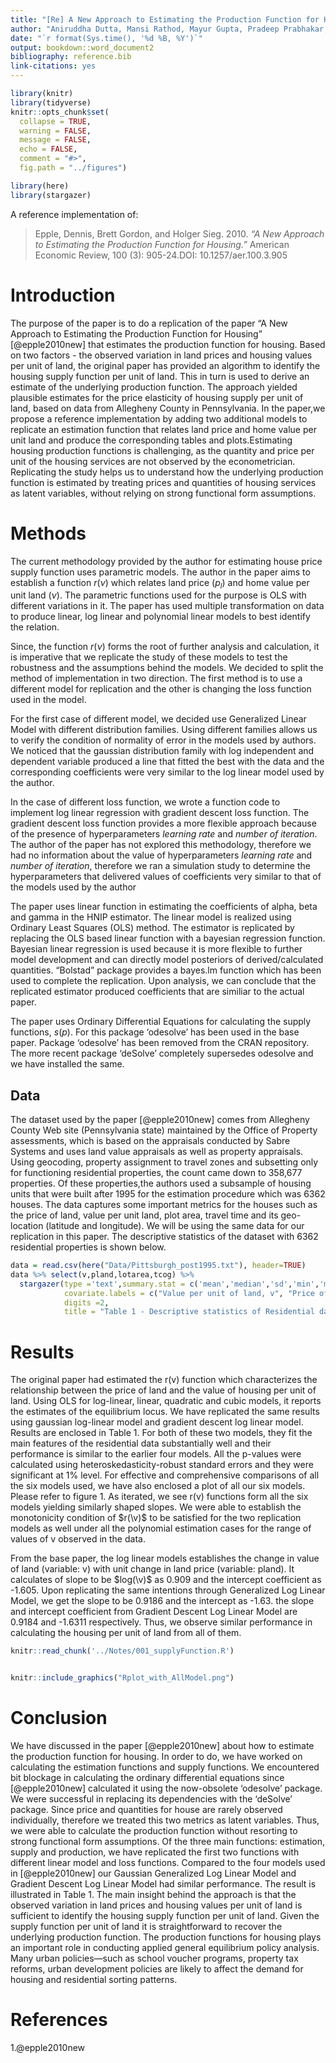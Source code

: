 ```yaml
---
title: "[Re] A New Approach to Estimating the Production Function for Housing"
author: "Aniruddha Dutta, Mansi Rathod, Mayur Gupta, Pradeep Prabhakar, Sreeja Vishaly Manohar"
date: "`r format(Sys.time(), '%d %B, %Y')`"
output: bookdown::word_document2
bibliography: reference.bib
link-citations: yes
---
```


``` r
library(knitr)
library(tidyverse)
knitr::opts_chunk$set(
  collapse = TRUE,
  warning = FALSE,
  message = FALSE,
  echo = FALSE,
  comment = "#>",
  fig.path = "../figures")

library(here)
library(stargazer)
```

A reference implementation of:

> Epple, Dennis, Brett Gordon, and Holger Sieg. 2010. *"A New Approach to Estimating the Production Function for Housing."* American Economic Review, 100 (3): 905-24.DOI: 10.1257/aer.100.3.905

# Introduction

The purpose of the paper is to do a replication of the paper "A New Approach to Estimating the Production Function for Housing" [@epple2010new] that estimates the production function for housing. Based on two factors - the observed variation in land prices and housing values per unit of land, the original paper has provided an algorithm to identify the housing supply function per unit of land. This in turn is used to derive an estimate of the underlying production function. The approach yielded plausible estimates for the price elasticity of housing supply per unit of land, based on data from Allegheny County in Pennsylvania. In the paper,we propose a reference implementation by adding two additional models to replicate an estimation function that relates land price and home value per unit land and produce the corresponding tables and plots.Estimating housing production functions is challenging, as the quantity and price per unit of the housing services are not observed by the econometrician. Replicating the study helps us to understand how the underlying production function is estimated by treating prices and quantities of housing services as latent variables, without relying on strong functional form assumptions.


# Methods

The current methodology provided by the author for estimating house price supply function uses parametric models. The author in the paper aims to establish a function $r(\nu)$ which relates land price $(p_l)$ and home value per unit land $(\nu)$. The parametric functions used for the purpose is OLS with different variations in it. The paper has used multiple transformation on data to produce linear, log linear and polynomial linear models to best identify the relation.
 
Since, the function $r(\nu)$ forms the root of further analysis and calculation, it is imperative that we replicate the study of these models to test the robustness and the assumptions behind the models. 
We decided to split the method of implementation in two direction. The first method is to use a different model for replication and the other is changing the loss function used in the model.
 
For the first case of different model, we decided use Generalized Linear Model with different distribution families. Using different families allows us to verify the condition of normality of error in the models used by authors. We noticed that the gaussian distribution family with log independent and dependent variable produced a line that fitted the best with the data and the corresponding coefficients were very similar to the log linear model used by the author.

In the case of different loss function, we wrote a function code to implement log linear regression with gradient descent loss function. The gradient descent loss function provides a more flexible approach because of the presence of hyperparameters *learning rate* and *number of iteration*. The author of the paper has not explored this methodology, therefore we had no information about the value of hyperparameters *learning rate* and *number of iteration*, therefore we ran a simulation study to determine the hyperparameters that delivered values of coefficients very similar to that of the models used by the author

The paper uses linear function in estimating the coefficients of alpha, beta and gamma in the HNIP estimator. The linear model is realized using Ordinary Least Squares (OLS) method. The estimator is replicated by replacing the OLS based linear function with a bayesian regression function. Bayesian linear regression is used because it is more flexible to further model development and can directly model posteriors of derived/calculated quantities. "Bolstad" package provides a bayes.lm function which has been used to complete the replication. Upon analysis, we can conclude that the replicated estimator produced coefficients that are similiar to the actual paper. 

The paper uses Ordinary Differential Equations for calculating the supply functions, $s(p)$. For this package 'odesolve' has been used in the base paper. Package ‘odesolve’ has been removed from the CRAN repository. The more recent package 'deSolve' completely supersedes odesolve and we have installed the same.


## Data

The dataset used by the paper [@epple2010new] comes from Allegheny County Web site (Pennsylvania state) maintained by the Office of Property assessments, which is based on the appraisals conducted by Sabre Systems and uses land value appraisals as well as property appraisals. Using geocoding, property assignment to travel zones and subsetting only for functioning residential properties, the count came down to 358,677 properties. Of these properties,the authors used a subsample of housing units that were built after 1995 for the estimation procedure which was 6362 houses. The data captures some important metrics for the houses such as the price of land, value per unit land, plot area, travel time and its geo-location (latitude and longitude). We will be using the same data for our replication in this paper. The descriptive statistics of the dataset with 6362 residential properties is shown below.

```r
data = read.csv(here("Data/Pittsburgh_post1995.txt"), header=TRUE)
data %>% select(v,pland,lotarea,tcog) %>%
  stargazer(type ='text',summary.stat = c('mean','median','sd','min','max'),
            covariate.labels = c("Value per unit of land, v", "Price of land, p", "Lot area (sq. ft.)","Travel time (minutes)"),
            digits =2,
            title = "Table 1 - Descriptive statistics of Residential data")
```




# Results

The original paper had estimated the r(v) function which characterizes the relationship between the price of land and the value of housing per unit of land. Using OLS for log-linear, linear, quadratic and cubic models, it reports the estimates of the equilibrium locus. We have replicated the same results using gaussian log-linear model and gradient descent log linear model.  Results are enclosed in Table 1. For both of these two models, they fit the main features of the residential data substantially well and their performance is similar to the earlier four models. All the p-values were calculated using heteroskedasticity-robust standard errors and they were significant at 1% level. For effective and comprehensive comparisons of all the six models used, we have also enclosed a plot of all our six models. Please refer to figure 1. As iterated, we see r(v) functions form all the six models yielding similarly shaped slopes. We were able to establish the monotonicity condition of $r(\v)$ to be satisfied for the two replication models as well under all the polynomial estimation cases for the range of values of v observed in the data.

From the base paper, the log linear models establishes the change in value of land (variable: v) with unit change in land price (variable: pland). It calculates of slope to be $log(\v)$ as 0.909 and the intercept coefficient as -1.605. Upon replicating the same intentions through Generalized Log Linear Model, we get the slope to be 0.9186 and the intercept as -1.63. the slope and intercept coefficient from Gradient Descent Log Linear Model are 0.9184 and -1.6311 respectively. Thus, we observe similar performance in calculating the housing per unit of land from all of them. 

``` r

knitr::read_chunk('../Notes/001_supplyFunction.R')


```

```r


```

``` r
knitr::include_graphics("Rplot_with_AllModel.png")
```

# Conclusion

We have discussed in the paper [@epple2010new] about how to estimate the production function for housing. In order to do, we have worked on calculating the estimation functions and supply functions. We encountered bit blockage in calculating the ordinary differential equations since [@epple2010new] calculated it using the now-obsolete ‘odesolve’ package. We were successful in replacing its dependencies with the ‘deSolve’ package. Since price and quantities for house are rarely observed individually, therefore we treated this two metrics as latent variables. Thus, we were able to calculate the production function without resorting to strong functional form assumptions. Of the three main functions: estimation, supply and production, we have replicated the first two functions with different linear model and loss functions. Compared to the four models used in [@epple2010new] our Gaussian Generalized Log Linear Model and Gradient Descent Log Linear Model had similar performance. The result is illustrated in Table 1. The main insight behind the approach is that the observed
variation in land prices and housing values per unit of land is sufficient to identify the housing supply function per unit of land. Given the supply function per unit of land it is straightforward to recover the underlying production function. The production functions
for housing plays an important role in conducting applied general equilibrium policy analysis. Many urban policies—such as school voucher programs, property tax reforms, urban development policies are likely to affect the demand for housing and residential sorting patterns.

# References

1.@epple2010new


